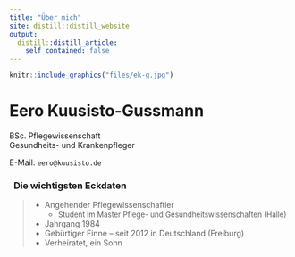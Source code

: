 ```yaml
---
title: "Über mich"
site: distill::distill_website
output:
  distill::distill_article:
    self_contained: false
---
```


```r
knitr::include_graphics("files/ek-g.jpg")
```

# Eero Kuusisto-Gussmann

BSc. Pflegewissenschaft\
Gesundheits- und Krankenpfleger\

<p style="color: #E95420">
    <a href="https://twitter.com/eerok" class="icon-link"><span class="fa fa-twitter"></span></a>
    <a href="https://www.xing.com/profile/Eero_KuusistoGussmann/" class="icon-link"><span class="fa fa-xing"></span></a>
    <a href="https://www.linkedin.com/in/eero-kuusisto-gussmann/" class="icon-link"><span class="fa fa-linkedin"></span></a>
    <a href="https://github.com/Eerokg/" class="icon-link"><span class="fa fa-github"></span></a>
</p>

E-Mail: `eero@kuusisto.de`

### <i class="fas fa-info-circle" style="color: #E95420"></i>&nbsp;&nbsp;Die wichtigsten Eckdaten

> * Angehender Pflegewissenschaftler
>   + <font size="2">Student im Master Pflege- und Gesundheitswissenschaften (Halle)</font>
> * Jahrgang 1984
> * Gebürtiger Finne -- seit 2012 in Deutschland (Freiburg)
> * Verheiratet, ein Sohn